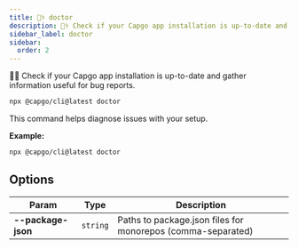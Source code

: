 ```yaml
---
title: 👨‍⚕️ doctor
description: 👨‍⚕️ Check if your Capgo app installation is up-to-date and gather information useful for bug reports.
sidebar_label: doctor
sidebar:
  order: 2
---
```


👨‍⚕️ Check if your Capgo app installation is up-to-date and gather information useful for bug reports.

```bash
npx @capgo/cli@latest doctor
```

This command helps diagnose issues with your setup.

**Example:**

```bash
npx @capgo/cli@latest doctor
```

## <a id="options"></a> Options

| Param          | Type          | Description          |
| -------------- | ------------- | -------------------- |
| **--package-json** | <code>string</code> | Paths to package.json files for monorepos (comma-separated) |

